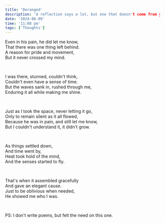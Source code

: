 ```yaml
---
title: 'Deranged'
description: 'A reflection says a lot, but one that doesn't come from you. Clearing the canvas and portraying an image was the step.'
date: '2024-06-09'
time: '11:08 pm'
tags: ['Thoughts']
---
```


Even in his pain, he did let me know,\
That there was one thing left behind.\
A reason for pride and movement,\
But it never crossed my mind.

<br />

I was there, stunned, couldn't think,\
Couldn't even have a sense of time.\
But the waves sank in, rushed through me,\
Enduring it all while making me shine.

<br />

Just as I took the space, never letting it go,\
Only to remain silent as it all flowed,\
Because he was in pain, and still let me know,\
But I couldn't understand it, it didn't grow.

<br />

As things settled down,\
And time went by,\
Heat took hold of the mind,\
And the senses started to fly.

<br />

That's when it assembled gracefully\
And gave an elegant cause.\
Just to be oblivious when needed,\
He showed me who I was.

<br />

PS: I don't write poems, but felt the need on this one.
